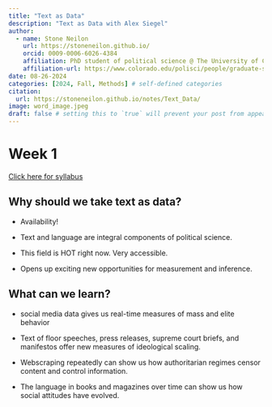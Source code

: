 ```yaml
---
title: "Text as Data"
description: "Text as Data with Alex Siegel"
author:
  - name: Stone Neilon
    url: https://stoneneilon.github.io/
    orcid: 0009-0006-6026-4384
    affiliation: PhD student of political science @ The University of Colorado Boulder
    affiliation-url: https://www.colorado.edu/polisci/people/graduate-students/stone-neilon
date: 08-26-2024
categories: [2024, Fall, Methods] # self-defined categories
citation: 
  url: https://stoneneilon.github.io/notes/Text_Data/
image: word_image.jpeg
draft: false # setting this to `true` will prevent your post from appearing on your listing page until you're ready!
---
```


# Week 1

[Click here for syllabus](https://drive.google.com/file/d/13QYHeUt1mlQ4sIT_N1vfRtfh1ny9jAFF/view?usp=sharing)

## Why should we take text as data? 

-   Availability!

-   Text and language are integral components of political science.

-   This field is HOT right now. Very accessible.

-   Opens up exciting new opportunities for measurement and inference.

## What can we learn? 

-   social media data gives us real-time measures of mass and elite behavior

-   Text of floor speeches, press releases, supreme court briefs, and manifestos offer new measures of ideological scaling.

-   Webscraping repeatedly can show us how authoritarian regimes censor content and control information.

-   The language in books and magazines over time can show us how social attitudes have evolved.
